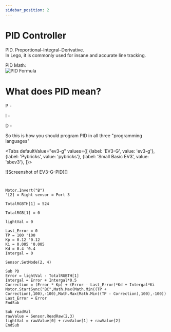 ```yaml
---
sidebar_position: 2
---
```


# PID Controller
PID. Proportional–Integral–Derivative.  
In Lego, it is commonly used for insane and accurate line tracking.  
  
  
PID Math:  
![PID Formula](/img/docs/lego/PID.jpg)  
# What does PID mean?
P -   
  
I -   
  
D -   
  
So this is how you should program PID in all three "programming languages"


<Tabs
  defaultValue="ev3-g"
  values={[
    {label: 'EV3-G', value: 'ev3-g'},
    {label: 'Pybricks', value: 'pybricks'},
    {label: 'Small Basic EV3', value: 'sbev3'},
  ]}>
  <TabItem value="ev3-g">

  ![Screenshot of EV3-G-PID][]
  
  </TabItem>
<TabItem value="pybricks">

  ```python
    
  ```

  </TabItem>
  <TabItem value="sbev3">

  ```
Motor.Invert("B")
'[2] = Right sensor = Port 3

TotalRGBTH[1] = 524 

TotalRGB[1] = 0

lightVal = 0

Last_Error = 0
TP = 100 '100
Kp = 0.12 '0.12
Ki = 0.005 '0.005
Kd = 0.4 '0.4
Intergal = 0

Sensor.SetMode(2, 4)

Sub PD
  Error = lightVal - TotalRGBTH[1]
  Intergal = Error + Intergal*0.5
  Correction = (Error * Kp) + (Error - Last_Error)*Kd + Intergal*Ki
  Motor.StartSync("BC",Math.Max(Math.Min((TP + Correction),100),-100),Math.Max(Math.Min((TP - Correction),100),-100))
  Last_Error = Error
EndSub

Sub readVal
  rawValue = Sensor.ReadRaw(2,3)
  lightVal = rawValue[0] + rawValue[1] + rawValue[2]
EndSub
  ```

  </TabItem>
</Tabs>
